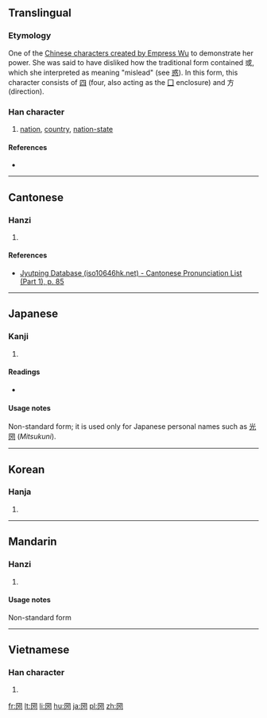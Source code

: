 {{also|國|国}}
==Translingual==

===Etymology===
One of the [[Wikipedia:Chinese characters of Empress Wu|Chinese characters created by Empress Wu]] to demonstrate her power. She was said to have disliked how the traditional form contained 或, which she interpreted as meaning "mislead" (see [[惑]]). In this form, this character consists of [[四]] (four, also acting as the [[Index:Chinese radical/囗|囗]] enclosure) and 方 (direction).

===Han character===
{{Han char|rn=31|rad=囗|as=06|sn=9|four=|canj=田金卜尸 (WCYS)|ids=⿴[[囗]]⿱[[八]][[方]]}}

# [[nation]], [[country]], [[nation-state]]

====References====
* {{Han ref|kx=0218.110|dkj=04759|dj=0446.130|hdz=10718.080|uh=5700|ud=22272}}

----

==Cantonese==

===Hanzi===
{{yue-hanzi|jyut=[[gwok3]], [[gok3]]|y=gwok3, gok3}}

# {{defn|lang=yue|sort=囗06}}

====References====
* [http://www.iso10646hk.net/jp/document/download.jsp Jyutping Database (iso10646hk.net) - Cantonese Pronunciation List (Part 1), p. 85]

----

==Japanese==

===Kanji===
{{ja-kanji|grade=9|rs=囗06}}

# {{defn|lang=ja|sort=囗06}}

====Readings====
* {{ja-readings|on=[[こく]] (koku)|kun=[[くに]] (kuni)}}

====Usage notes====
Non-standard form; it is used only for Japanese personal names such as [[光圀]] (''Mitsukuni'').

----

==Korean==

===Hanja===
{{ko-hanja|hangeul=국|rv=guk|mr=kuk}}

# {{defn|lang=ko|sort=囗06}}

----

==Mandarin==

===Hanzi===
{{cmn-hanzi|pin=[[guó]] ([[guo2]])|wg=kuo<sup>2</sup>}}

# {{defn|lang=cmn|sort=囗06}}

====Usage notes====
Non-standard form<!--What does this mean?-->

----

==Vietnamese==

===Han character===
{{vi-hantu|[[hữu]]|rs=囗06}}

# {{defn|lang=vi|sort=囗06}}

[[fr:圀]]
[[lt:圀]]
[[li:圀]]
[[hu:圀]]
[[ja:圀]]
[[pl:圀]]
[[zh:圀]]